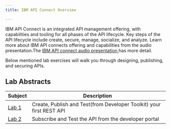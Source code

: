 ```yaml
---
title: IBM API Connect Overview

---
```


<PageDescription>

IBM API Connect is an integrated API management offering, with capabilities and tooling for all phases of the API lifecycle. Key steps of the API lifecycle include create, secure, manage, socialize, and analyze. Learn more about IBM API connects offering and  capabilities from the audio presentation.The [IBM API connect audio presentation ](https://community.ibm.com/) has more detail.
  
Below mentioned  lab exercises will walk you through designing, publishing, and securing APIs.


</PageDescription>

## Lab Abstracts

|  Subject                            | Description                                            |                                                               
|-------------------------|-----------------------------------------|
| [Lab 1](/api-connect/Lab1)       | Create, Publish and Test(from Developer Toolkit) your first REST API
| [Lab 2](/api-connect/Lab2)       | Subscribe and Test the API from the developer portal


